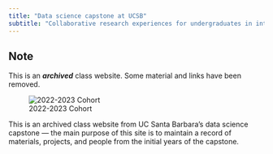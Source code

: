 ```yaml
---
title: "Data science capstone at UCSB"
subtitle: "Collaborative research experiences for undergraduates in interdisciplinary data science, computational science, and statistics"
---
```


::: callout-note
## Note

This is an ***archived*** class website. Some material and links have been removed.
:::

![2022-2023 Cohort](img/2023-group-photo.jpg)

This is an archived class website from UC Santa Barbara's data science capstone --- the main purpose of this site is to maintain a record of materials, projects, and people from the initial years of the capstone.
